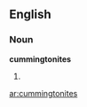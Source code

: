 ==English==

===Noun===
'''cummingtonites'''

# {{plural of|[[cummingtonite]]}}

[[ar:cummingtonites]]
